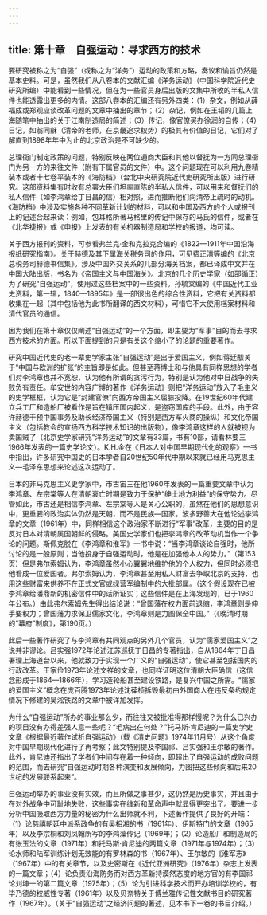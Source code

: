 ```yaml
---
---
---
```

title: 第十章　自强运动：寻求西方的技术
---



要研究被称之为“自强”（或称之为“洋务”）运动的政策和方略，奏议和谕旨仍然是基本史料。可是，虽然我们从八卷本的文献汇编《洋务运动》（中国科学院近代史研究所编）中能看到一些情况，但在为一些官员身后出版的文集中所收的半私人信件也能透露出更多的内情。这部八卷本的汇编还有另外四类：（1）杂文，例如从薛福成或郑观应谈改革问题的文章中抽出的章节；（2）杂记，例如在王韬的几篇上海随笔中抽出的关于江南制造局的简述；（3）传记，像官僚买办徐润的自传；（4）日记，如翁同龢（清帝的老师，在京畿追求权势）的极其有价值的日记，它们对了解直到1898年年中为止的北京政治是不可缺少的。

总理衙门制定政策的问题，特别反映在两位通商大臣和其他以督抚为一方同总理衙门为另一方的来往文件（附有下属官员的文件）中。这个问题现在可以利用九卷精装本或者十七卷平装本的《海防档》（台北中央研究院近代史研究所出版）进行研究。这部资料集有时收有总署大臣们坦率直陈的半私人信件，可以用来和督抚们的私人信件（如李鸿章给丁日昌的信）相对照，进而推断他们向清帝上疏时的动机。《海防档》中涉及实施各种不同革新计划的材料，可以和中国及西方的个人或报刊上的记述合起来读：例如，包耳格所著马格里的传记中保存的马氏的信件，或者在《北华捷报》或《申报》上发表的有关机器制造局和学校的报道，均可读。

关于西方报刊的资料，可参看弗兰克·金和克拉克合编的《1822—1911年中国沿海报纸研究指南》。关于赫德及其下属海关税务司的作用，可见费正清等编的《北京总税务司赫德书信集》。涉及中国外交关系的几部分海关档案，都已译成中文并在中国大陆出版，书名为《帝国主义与中国海关》。北京的几个历史学家（如邵循正）为了研究“自强运动”，使用过这些档案中的一些资料。孙毓棠编的《中国近代工业史资料，第一辑，1840—1895年》是一部很出色的综合性资料，它把有关资料都收集在一起（其中包括他为此书所翻译的西文材料），可惜它不大使用档案材料和清代官员的通信。

因为我们在第十章仅仅阐述“自强运动”的一个方面，即主要为“军事”目的而去寻求西方技术的方面。所以下面提到的只是有关这个缩小了的论题的重要著作。

研究中国近代史的老一辈史学家主张“自强运动”是出于爱国主义，例如蒋廷黻关于“中国与欧洲的扩张”的主旨即是如此。但甚至蒋博士和与他具有同样思想的学者们对李鸿章也并不宽恕，认为他有所谓的贪污行为，特别是认为他对中日战争的失败负有责任。牟安世的内容广博的著作《洋务运动》则把“洋务运动”放入了毛主义的史学框框，认为它是“封建官僚”向西方帝国主义屈膝投降。在19世纪60年代建立兵工厂和造船厂被看作是旨在镇压国内起义，是盗窃国库的手段。此外，由于容许赫德干预中国事务及助长经济帝国主义（特别是西方军火商的操纵）和文化帝国主义（包括教会的宣扬西方科学技术知识的出版物），像李鸿章这样的人就被视为卖国贼了（北京史学家研究“洋务运动”的文章有33篇，书有10部，请看林要三1966年发表的一篇史学论文）。K.H.金在《日本人对中国早期现代化的观察》一书中指出，许多研究中国史的日本学者自20世纪50年代中期以来就已经用马克思主义—毛泽东思想来论述这次运动了。

日本的非马克思主义史学家中，市古宙三在他1960年发表的一篇重要文章中认为李鸿章、左宗棠等人在清朝衰亡时期是致力于保护“绅士地方利益”的保守势力。尽管如此，市古还是相信李鸿章、左宗棠等人是关心公职的，虽然在他们的思想意识中，更重要的政治实体仍然是天朝，而不是民族—国家。波多野善大在他论述李鸿章的文章（1961年）中，同样相信这个政治家不断进行“军事”改革，主要的目的是反对日本对清朝属国朝鲜的侵略。美国史学家们也把李鸿章的改革动机当作一个争论的问题。斯佩克脱在《李鸿章和淮军》一书中说：“当李鸿章谈论自强时，他所讨论的是一般原则；当他投身于自强运动时，他是在加强他本人的势力。”（第153页）但是弗尔索姆认为，李鸿章虽然小心翼翼地维护他的个人权力，但同时必须把他看成一位爱国者。弗尔索姆认为，李鸿章甚至用私人财富去争取北京的支持，也用这些财富来供养不在正式文官或绿营军编制中的大批部属。（这个假设现在已被李鸿章给潘鼎新的机密信件中的话所证实；这些信件是在上海发现的，已于1960年公布。）由此弗尔索姆先生得出结论说：“曾国藩在权力面前退缩，李鸿章则是伸手要权力；曾国藩力求保卫儒家文化，李鸿章则是力图保全中国。”（《晚清时期的“幕府”制度》，第190页。）

此后一些著作研究了与李鸿章有共同观点的另外几个官员，认为“儒家爱国主义”之说并非谬论。吕实强1972年论述江苏巡抚丁日昌的专著指出，自从1864年丁日昌署理上海道台以来，他就致力于实现一个广义的“自强运动”，使它甚至包括国内的行政改革。王家俭1973年论述文祥的文章，也同样证明这位清朝大臣确信（这信念形成于1864—1866年），学习造轮船甚至建设铁路，是复兴中国之所需。“儒家的爱国主义”概念在庞百腾1973年论述沈葆桢拆毁最初由外国商人在违反条约规定情况下修建的吴淞铁路的文章中被详加发挥。

为什么“自强运动”所办的事业那么少，而往往又被批准得那样慢呢？为什么已兴办的项目没有办得差强人意一些呢？“毛病出在何处？”托马斯·肯尼迪的一篇史学史文章《根据最近著作试析自强运动》（载《清史问题》1974年11月号）从这个角度对中国早期现代化进行了再考察；此文特别提及李国祁、吕实强和王尔敏的著作。此外，肯尼迪还指出了学者们中间存在着一种倾向，即超出了自强运动的成败问题的范围，而去研究“自强运动时期各种演变和发展倾向，力图把这些倾向和后来20世纪的发展联系起来”。

自强运动举办的事业没有实效，而且所做之事甚少，这仍然是历史事实，并且由于在对外战争中可耻地失败，这些事实在维新和革命声中就显得更突出了。要进一步分析中国吸取西方力量的秘密为什么出师就不利，下述著作提供了良好的开端：（1）论慈禧朝廷中派系政争的有吴相湘的书（1961年）、伊斯特门的文章（1965年）以及李宗桐和刘凤翰所写的李鸿藻传记（1969年）；（2）论造船厂和制造局的有张玉法的文章（1971年）和托马斯·肯尼迪的两篇文章（1971年与1974年）；（3）论水师和陆军训练计划无效能的有罗林森的书（1967年）、王尔敏的《淮军志》（1967年）中的有关章节，以及史密斯在《近代亚洲研究》（1976年）杂志上发表的一篇文章；（4）论负责沿海防务而对西方革新持漠然态度的地方官的有李国祁论刘坤一的第二篇文章（1975年）；（5）论为引进科学技术而开办培训学校的，有毕乃德的权威性专著（1961年）以及贝奈特关于傅兰雅传记性文献书目的研究著作（1967年）。（关于“自强运动”之经济问题的著述，见本书下一卷的书目介绍。）